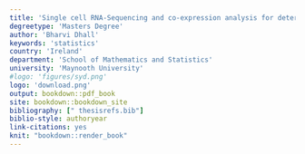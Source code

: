 ---
title: 'Single cell RNA-Sequencing and co-expression analysis for determination of highly variable genes and to identify senecence associated profiles'
degreetype: 'Masters Degree' 
author: 'Bharvi Dhall'
keywords: 'statistics' 
country: 'Ireland'
department: 'School of Mathematics and Statistics'
university: 'Maynooth University'
#logo: 'figures/syd.png' 
logo: 'download.png'
output: bookdown::pdf_book
site: bookdown::bookdown_site
bibliography: [" thesisrefs.bib"]  
biblio-style: authoryear
link-citations: yes
knit: "bookdown::render_book"
---

<!-- 
Edit these lines as appropriate.
The actual thesis content is in several Rmd files.

You'll need to edit the _bookdown.yml file to set the order in which you'd like them to appear. 

If you have specific LaTeX packages to add, put them in monashthesis.tex.

You will need to ensure you have installed the knitr and bookdown packages for R.

You will also need LaTeX installed on your computer.
-->
